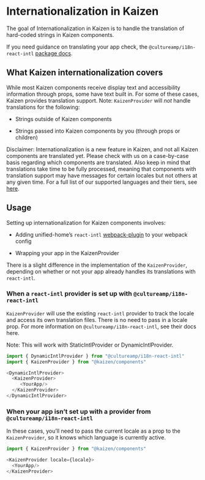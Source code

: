 
<Meta title="Components/Kaizen Provider/Internationalization in Kaizen" />

# Internationalization in Kaizen

The goal of Internationalization in Kaizen is to handle the translation of hard-coded strings in Kaizen components.

If you need guidance on translating your app check, the `@cultureamp/i18n-react-intl` [package docs](https://github.com/cultureamp/unified-home/blob/master/packages/i18n-react-intl/README.md).

## What Kaizen internationalization covers

While most Kaizen components receive display text and accessibility information through props, some have text built in. For some of these cases, Kaizen provides translation support. 
Note: `KaizenProvider` will _not_ handle translations for the following:

- Strings outside of Kaizen components

- Strings passed into Kaizen components by you (through props or children)

Disclaimer: Internationalization is a new feature in Kaizen, and not all Kaizen components are translated yet.
Please check with us on a case-by-case basis regarding which components are translated. Also keep in mind that translations take time to be fully processed, meaning that components with translation support may have messages for certain locales but not others at any given time. 
For a full list of our supported languages and their tiers, see [here](https://github.com/cultureamp/translation-bot/blob/master/config/kaizen-design-system.yaml). 

## Usage

Setting up internationalization for Kaizen components involves:

- Adding unified-home’s `react-intl` [webpack-plugin](https://github.com/cultureamp/unified-home/tree/master/packages/i18n-react-intl#integrating-with-webpack) to your webpack config

- Wrapping your app in the <LinkTo pageId="components-kaizen-provider-installation">KaizenProvider</LinkTo>

There is a slight difference in the implementation of the `KaizenProvider`, depending on whether or not your app already handles its translations with `react-intl`. 

### When a `react-intl` provider is set up with `@cultureamp/i18n-react-intl`

`KaizenProvider` will use the existing `react-intl` provider to track the locale and access its own translation files. There is no need to pass in a locale prop.
For more information on `@cultureamp/i18n-react-intl`, see their docs here.

Note: This will work with StaticIntlProvider or DynamicIntlProvider.
```ts
import { DynamicIntlProvider } from "@cultureamp/i18n-react-intl"
import { KaizenProvider } from "@kaizen/components"

<DynamicIntlProvider>
  <KaizenProvider>
     <YourApp/>
  </KaizenProvider>
</DynamicIntlProvider>
```

### When your app isn’t set up with a provider from `@cultureamp/i18n-react-intl`

In these cases, you’ll need to pass the current locale as a prop to the `KaizenProvider`, so it knows which language is currently active.

```ts
import { KaizenProvider } from "@kaizen/components"

<KaizenProvider locale={locale}>
  <YourApp/>
</KaizenProvider>
```


